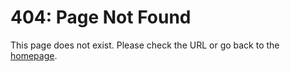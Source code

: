 
# 404: Page Not Found

This page does not exist. Please check the URL or go back to the [homepage](/).
<br/>
<br/>
<br/>
<NotFoundPage />
